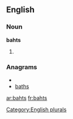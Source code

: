 ==English==

===Noun===
'''bahts'''

# {{plural of|[[baht]]}}

===Anagrams===
* {{alphagram|abhst}}
* [[baths#English|baths]]


[[Category:English plurals]]

[[ar:bahts]]
[[fr:bahts]]